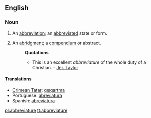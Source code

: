 ==English==

===Noun===
{{en-noun}}

# {{obsolete}} An [[abbreviation]]; an [[abbreviated]] state or form.
# An [[abridgment]]; a [[compendium]] or abstract.
#: '''Quotations'''
#:* This is an excellent ''abbreviature'' of the whole duty of a Christian. - [[w:Jeremy Taylor|Jer. Taylor]]

====Translations====
* [[Crimean Tatar]]: [[qısqartma]]
* Portuguese: [[abreviatura]]
* Spanish: [[abreviatura]]

[[pl:abbreviature]]
[[tt:abbreviature]]